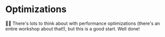 # Optimizations

👨‍💼 There's lots to think about with performance optimizations (there's an entire
workshop about that!), but this is a good start. Well done!
